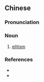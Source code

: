 {{also|精英主义}}
==Chinese==
{{zh-forms|s=精英主义|type=22}}

===Pronunciation===
{{zh-pron
|m=jīngyīngzhǔyì
|cat=n
}}

===Noun===
{{zh-noun}}

# [[elitism]]

===References===
* {{pedialite|精英主義|lang=zh}}
* {{pedialite|elitism}}